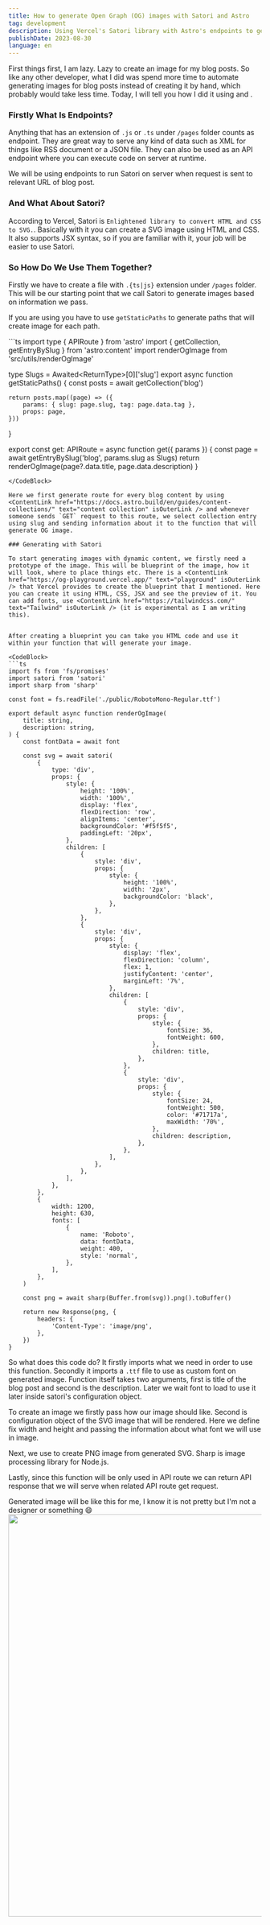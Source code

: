 ```yaml
---
title: How to generate Open Graph (OG) images with Satori and Astro
tag: development
description: Using Vercel's Satori library with Astro's endpoints to generate OG image to display when link is shared.
publishDate: 2023-08-30
language: en
---
```


First things first, I am lazy. Lazy to create an image for my blog posts. So like any other developer, what I did was spend more time to automate generating images for blog posts instead of creating it by hand, which probably would take less time. Today, I will tell you how I did it using <ContentLink href="https://github.com/vercel/satori" text="Vercel's Satori" isOutLink /> and <ContentLink href="https://docs.astro.build/en/core-concepts/endpoints/" text="Astro's endpoints" isOutLink />.

### Firstly What Is Endpoints?

Anything that has an extension of `.js` or `.ts` under `/pages` folder counts as endpoint. They are great way to serve any kind of data such as XML for things like RSS document or a JSON file. They can also be used as an API endpoint where you can execute code on server at runtime.

We will be using endpoints to run Satori on server when request is sent to relevant URL of blog post.

### And What About Satori?

According to Vercel, Satori is `Enlightened library to convert HTML and CSS to SVG.`. Basically with it you can create a SVG image using HTML and CSS. It also supports JSX syntax, so if you are familiar with it, your job will be easier to use Satori.

### So How Do We Use Them Together?

Firstly we have to create a file with `.{ts|js}` extension under `/pages` folder. This will be our starting point that we call Satori to generate images based on information we pass.

If you are using <ContentLink href="https://docs.astro.build/en/core-concepts/routing/#dynamic-routes" text="dynamic routes" isOuterLink /> you have to use `getStaticPaths` to generate paths that will create image for each path.

<CodeBlock>
```ts
import type { APIRoute } from 'astro'
import { getCollection, getEntryBySlug } from 'astro:content'
import renderOgImage from 'src/utils/renderOgImage'

type Slugs = Awaited<ReturnType<typeof getCollection>>[0]['slug']
export async function getStaticPaths() {
	const posts = await getCollection('blog')

	return posts.map((page) => ({
		params: { slug: page.slug, tag: page.data.tag },
		props: page,
	}))
}

export const get: APIRoute = async function get({ params }) {
	const page = await getEntryBySlug('blog', params.slug as Slugs)
	return renderOgImage(page?.data.title, page.data.description)
}
```
</CodeBlock>

Here we first generate route for every blog content by using <ContentLink href="https://docs.astro.build/en/guides/content-collections/" text="content collection" isOuterLink /> and whenever someone sends `GET` request to this route, we select collection entry using slug and sending information about it to the function that will generate OG image.

### Generating with Satori

To start generating images with dynamic content, we firstly need a prototype of the image. This will be blueprint of the image, how it will look, where to place things etc. There is a <ContentLink href="https://og-playground.vercel.app/" text="playground" isOuterLink /> that Vercel provides to create the blueprint that I mentioned. Here you can create it using HTML, CSS, JSX and see the preview of it. You can add fonts, use <ContentLink href="https://tailwindcss.com/" text="Tailwind" isOuterLink /> (it is experimental as I am writing this).


After creating a blueprint you can take you HTML code and use it within your function that will generate your image.

<CodeBlock>
```ts
import fs from 'fs/promises'
import satori from 'satori'
import sharp from 'sharp'

const font = fs.readFile('./public/RobotoMono-Regular.ttf')

export default async function renderOgImage(
	title: string,
	description: string,
) {
	const fontData = await font

	const svg = await satori(
		{
			type: 'div',
			props: {
				style: {
					height: '100%',
					width: '100%',
					display: 'flex',
					flexDirection: 'row',
					alignItems: 'center',
					backgroundColor: '#f5f5f5',
					paddingLeft: '20px',
				},
				children: [
					{
						style: 'div',
						props: {
							style: {
								height: '100%',
								width: '2px',
								backgroundColor: 'black',
							},
						},
					},
					{
						style: 'div',
						props: {
							style: {
								display: 'flex',
								flexDirection: 'column',
								flex: 1,
								justifyContent: 'center',
								marginLeft: '7%',
							},
							children: [
								{
									style: 'div',
									props: {
										style: {
											fontSize: 36,
											fontWeight: 600,
										},
										children: title,
									},
								},
								{
									style: 'div',
									props: {
										style: {
											fontSize: 24,
											fontWeight: 500,
											color: '#71717a',
											maxWidth: '70%',
										},
										children: description,
									},
								},
							],
						},
					},
				],
			},
		},
		{
			width: 1200,
			height: 630,
			fonts: [
				{
					name: 'Roboto',
					data: fontData,
					weight: 400,
					style: 'normal',
				},
			],
		},
	)

	const png = await sharp(Buffer.from(svg)).png().toBuffer()

	return new Response(png, {
		headers: {
			'Content-Type': 'image/png',
		},
	})
}
```
</CodeBlock>

So what does this code do? It firstly imports what we need in order to use this function. Secondly it imports a `.ttf` file to use as custom font on generated image. Function itself takes two arguments, first is title of the blog post and second is the description. Later we wait font to load to use it later inside satori's configuration object.

To create an image we firstly pass how our image should like. Second is configuration object of the SVG image that will be rendered. Here we define fix width and height and passing the information about what font we will use in image.

Next, we use <ContentLink href="https://www.npmjs.com/package/sharp" text="sharp" isOuterLink /> to create PNG image from generated SVG. Sharp is image processing library for Node.js.

Lastly, since this function will be only used in API route we can return API response that we will serve when related API route get request.

Generated image will be like this for me, I know it is not pretty but I'm not a designer or something 😄
<img src="/images/OG-image-example.png" width="800" class="mx-auto" />
